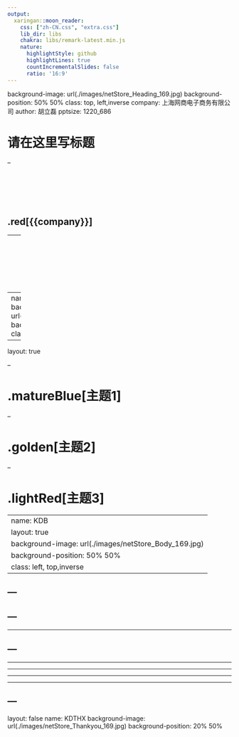 ```yaml
---
output:
  xaringan::moon_reader:
    css: ["zh-CN.css", "extra.css"]
    lib_dir: libs
    chakra: libs/remark-latest.min.js
    nature:
      highlightStyle: github
      highlightLines: true
      countIncrementalSlides: false
      ratio: '16:9'
---
```

background-image: url(./images/netStore_Heading_169.jpg)
background-position: 50% 50%
class: top, left,inverse
company: 上海网商电子商务有限公司
author: 胡立磊
pptsize: 1220_686

# 请在这里写标题

--

<br/>
<br/>
<br/>
<br/>

## .red[{{company}}]


--
<br/>
<br/>
<br/>
<br/>
<br/>
### {{author}}       `r Sys.Date()`
---
name: KDW
layout: false
background-image: url(./images/netStore_Title_169.jpg)
background-position: 50% 50%
class: left, top, inverse



---
layout: true


--

# .matureBlue[主题1]

--

# .golden[主题2]

--

# .lightRed[主题3]

---
name: KDB
layout: true
background-image: url(./images/netStore_Body_169.jpg)
background-position: 50% 50%
class: left, top,inverse
---

---
---
---
---
---

---
---
---

---

---

---

---
---
layout: false
name: KDTHX
background-image: url(./images/netStore_Thankyou_169.jpg)
background-position: 20% 50%



